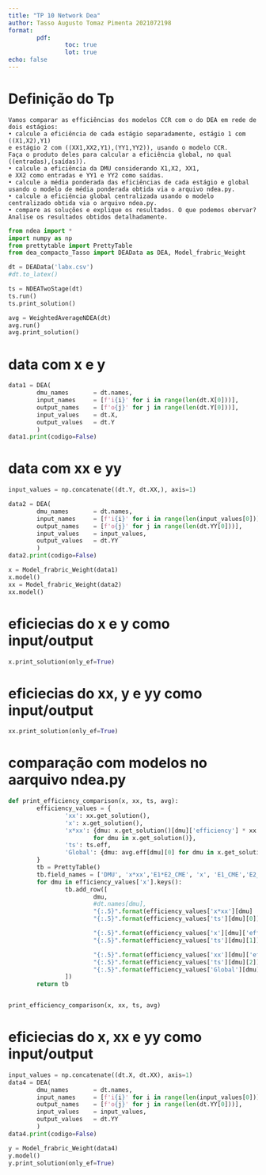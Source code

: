 ```yaml
---
title: "TP 10 Network Dea"
author: Tasso Augusto Tomaz Pimenta 2021072198
format: 
        pdf:
                toc: true
                lot: true
echo: false
---
```

# Definição do Tp
```
Vamos comparar as efficiências dos modelos CCR com o do DEA em rede de dois estágios:
• calcule a eficiência de cada estágio separadamente, estágio 1 com ((X1,X2),Y1) 
e estágio 2 com ((XX1,XX2,Y1),(YY1,YY2)), usando o modelo CCR. 
Faça o produto deles para calcular a eficiência global, no qual 
((entradas),(saídas)).
• calcule a eficiência da DMU considerando X1,X2, XX1,
e XX2 como entradas e YY1 e YY2 como saídas.
• calcule a média ponderada das eficiências de cada estágio e global 
usando o modelo de média ponderada obtida via o arquivo ndea.py.
• calcule a eficiência global centralizada usando o modelo 
centralizado obtida via o arquivo ndea.py.
• compare as soluções e explique os resultados. O que podemos obervar?
Analise os resultados obtidos detalhadamente.

```

```python
from ndea import *
import numpy as np
from prettytable import PrettyTable
from dea_compacto_Tasso import DEAData as DEA, Model_frabric_Weight
```
```python
dt = DEAData('labx.csv')
#dt.to_latex()

```
```python
ts = NDEATwoStage(dt)
ts.run()
ts.print_solution()
```
```python
avg = WeightedAverageNDEA(dt)
avg.run()
avg.print_solution()
```
# data com x e y
```python

data1 = DEA(
        dmu_names       = dt.names,
        input_names     = [f'i{i}' for i in range(len(dt.X[0]))],
        output_names    = [f'o{j}' for j in range(len(dt.Y[0]))],
        input_values    = dt.X,
        output_values   = dt.Y
        )
data1.print(codigo=False)

```
# data com xx e yy

```python
input_values = np.concatenate((dt.Y, dt.XX,), axis=1)

data2 = DEA(
        dmu_names       = dt.names,
        input_names     = [f'i{i}' for i in range(len(input_values[0]))],
        output_names    = [f'o{j}' for j in range(len(dt.YY[0]))],
        input_values    = input_values,
        output_values   = dt.YY
        )
data2.print(codigo=False)
```
```python
x = Model_frabric_Weight(data1)
x.model()
xx = Model_frabric_Weight(data2)
xx.model()
```
# eficiecias do x e y como input/output
```python
x.print_solution(only_ef=True)
```
# eficiecias do xx, y e yy como input/output

```python
xx.print_solution(only_ef=True)

```
# comparação com modelos no aarquivo ndea.py
```python

def print_efficiency_comparison(x, xx, ts, avg):
        efficiency_values = {
                'xx': xx.get_solution(),
                'x': x.get_solution(),
                'x*xx': {dmu: x.get_solution()[dmu]['efficiency'] * xx.get_solution()[dmu]['efficiency'] \
                        for dmu in x.get_solution()},
                'ts': ts.eff,
                'Global': {dmu: avg.eff[dmu][0] for dmu in x.get_solution()}
        }
        tb = PrettyTable()
        tb.field_names = ['DMU', 'x*xx','E1*E2_CME', 'x', 'E1_CME','E2_CME','xx - y', 'Global_W']
        for dmu in efficiency_values['x'].keys():
                tb.add_row([
                        dmu,
                        #dt.names[dmu],
                        "{:.5}".format(efficiency_values['x*xx'][dmu]               ),
                        "{:.5}".format(efficiency_values['ts'][dmu][0]),

                        "{:.5}".format(efficiency_values['x'][dmu]['efficiency']    ),
                        "{:.5}".format(efficiency_values['ts'][dmu][1]),

                        "{:.5}".format(efficiency_values['xx'][dmu]['efficiency']   ),
                        "{:.5}".format(efficiency_values['ts'][dmu][2]),
                        "{:.5}".format(efficiency_values['Global'][dmu])
                ])
        return tb


print_efficiency_comparison(x, xx, ts, avg)
```

# eficiecias do x, xx e yy como input/output
```python
input_values = np.concatenate((dt.X, dt.XX), axis=1)
data4 = DEA(
        dmu_names       = dt.names,
        input_names     = [f'i{i}' for i in range(len(input_values[0]))],
        output_names    = [f'o{j}' for j in range(len(dt.YY[0]))],
        input_values    = input_values,
        output_values   = dt.YY
        )
data4.print(codigo=False)
```
```python
y = Model_frabric_Weight(data4)
y.model()
y.print_solution(only_ef=True)
```
